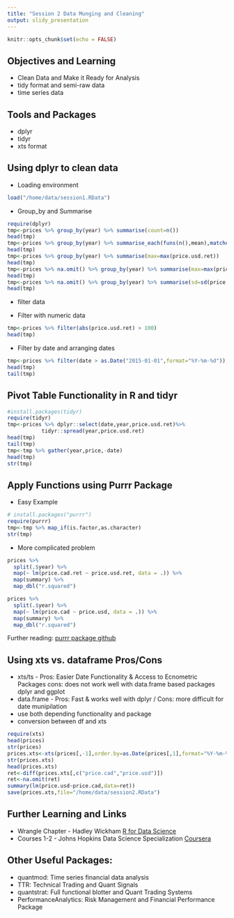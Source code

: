 ```yaml
---
title: "Session 2 Data Munging and Cleaning"
output: slidy_presentation
---
```


```r
knitr::opts_chunk$set(echo = FALSE)
```

## Objectives and Learning

- Clean Data and Make it Ready for Analysis
- tidy format and semi-raw data
- time series data 

## Tools and Packages

- dplyr
- tidyr  
- xts format


## Using dplyr to clean data  

- Loading environment

```r
load("/home/data/session1.RData")
```

- Group_by and Summarise 

```r
require(dplyr)
tmp<-prices %>% group_by(year) %>% summarise(count=n())
head(tmp)
tmp<-prices %>% group_by(year) %>% summarise_each(funs(n(),mean),matches("price"))
head(tmp)
tmp<-prices %>% group_by(year) %>% summarise(max=max(price.usd.ret))
head(tmp)
tmp<-prices %>% na.omit() %>% group_by(year) %>% summarise(max=max(price.usd.ret))
head(tmp)
tmp<-prices %>% na.omit() %>% group_by(year) %>% summarise(sd=sd(price.usd.ret))
head(tmp)
```

- filter data

- Filter with numeric data
```r
tmp<-prices %>% filter(abs(price.usd.ret) > 100)
head(tmp)
```

- Filter by date and arranging dates
```r
tmp<-prices %>% filter(date > as.Date("2015-01-01",format="%Y-%m-%d")) %>% dplyr::arrange(-desc(date))
head(tmp)
tail(tmp)
```

## Pivot Table Functionality in R and tidyr

```r
#install.packages(tidyr)
require(tidyr)
tmp<-prices %>% dplyr::select(date,year,price.usd.ret)%>%
           tidyr::spread(year,price.usd.ret)
head(tmp)
tail(tmp)
tmp<-tmp %>% gather(year,price,-date)
head(tmp)
str(tmp)
```

## Apply Functions using Purrr Package

- Easy Example
```r
# install.packages("purrr")
require(purrr)
tmp<-tmp %>% map_if(is.factor,as.character)
str(tmp)
```
- More complicated problem
```r
prices %>%
  split(.$year) %>%
  map(~ lm(price.cad.ret ~ price.usd.ret, data = .)) %>%
  map(summary) %>%
  map_dbl("r.squared")

prices %>%
  split(.$year) %>%
  map(~ lm(price.cad ~ price.usd, data = .)) %>%
  map(summary) %>%
  map_dbl("r.squared")
```

Further reading: [purrr package github](https://github.com/hadley/purrr)

## Using xts vs. dataframe Pros/Cons

- xts/ts - Pros: Easier Date Functionality & Access to Ecnometric Packages
cons: does not work well with data.frame based packages dplyr and ggplot
- data.frame - Pros: Fast & works well with dplyr / Cons: more difficult for date munipilation
- use both depending functionality and package
- conversion between df and xts

```r
require(xts)
head(prices)
str(prices)
prices.xts<-xts(prices[,-1],order.by=as.Date(prices[,1],format="%Y-%m-%d"))
str(prices.xts)
head(prices.xts)
ret<-diff(prices.xts[,c("price.cad","price.usd")])
ret<-na.omit(ret)
summary(lm(price.usd~price.cad,data=ret))
save(prices.xts,file="/home/data/session2.RData")
```

## Further Learning and Links

- Wrangle Chapter - Hadley Wickham [R for Data Science](http://r4ds.had.co.nz/)
- Courses 1-2 - Johns Hopkins Data Science Specialization [Coursera](https://www.coursera.org/specializations/jhu-data-science)

## Other Useful Packages:

- quantmod: Time series financial data analysis  
- TTR: Technical Trading and Quant Signals
- quantstrat: Full functional blotter and Quant Trading Systems
- PerformanceAnalytics: Risk Management and Financial Performance Package





